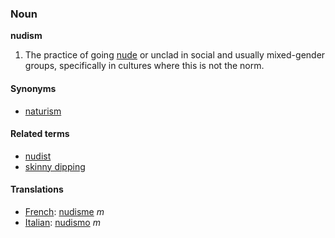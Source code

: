 ===Noun===
'''nudism'''

#The practice of going [[nude]] or unclad in social and usually mixed-gender groups, specifically in cultures where this is not the norm.  

====Synonyms====
*[[naturism]]

====Related terms====
*[[nudist]]
*[[skinny dipping]]

==== Translations ====
*[[French]]: [[nudisme]] ''m''
*[[Italian]]: [[nudismo]] ''m''